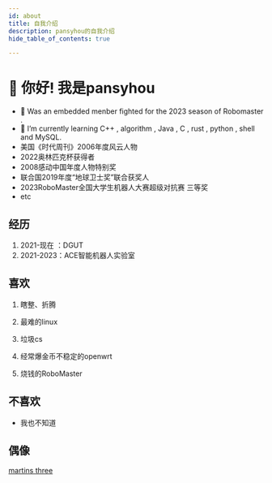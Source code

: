 ---
id: about
title: 自我介绍
description: pansyhou的自我介绍
hide_table_of_contents: true

---




# 👋 你好! 我是pansyhou



- 🔭 Was an embedded menber fighted for the 2023 season of Robomaster .
- 🌱 I’m currently learning C++ , algorithm , Java , C , rust , python , shell and MySQL.
- 美国《时代周刊》2006年度风云人物
- 2022奥林匹克杯获得者
- 2008感动中国年度人物特别奖
- 联合国2019年度“地球卫士奖”联合获奖人
- 2023RoboMaster全国大学生机器人大赛超级对抗赛 三等奖
- etc



## 经历

1. 2021-现在 ：DGUT
2. 2021-2023：ACE智能机器人实验室



## 喜欢

1. 瞎整、折腾

2. 最难的linux

3. 垃圾cs

4. 经常爆金币不稳定的openwrt

5. 烧钱的RoboMaster

   



## 不喜欢

- 我也不知道







## 偶像

[martins three](https://martins3.github.io/)

